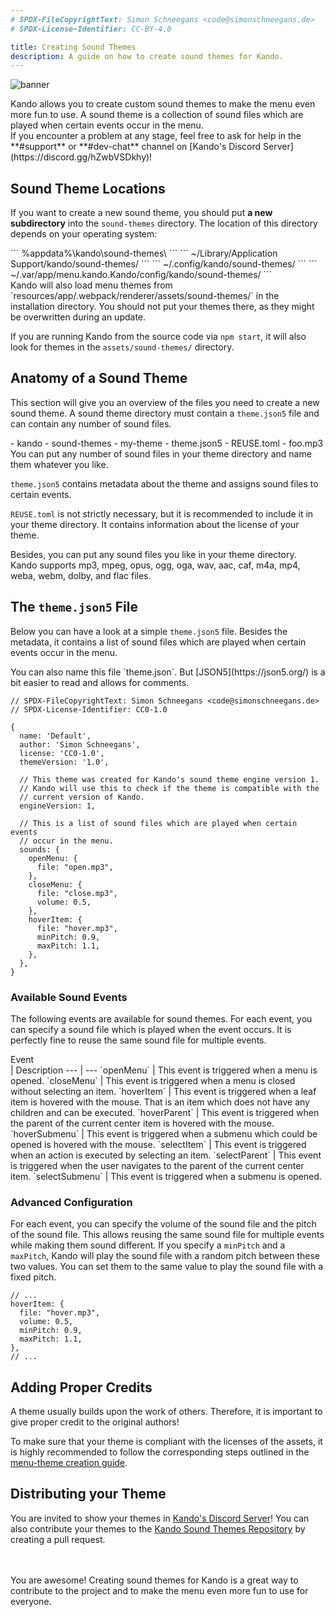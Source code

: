 ```yaml
---
# SPDX-FileCopyrightText: Simon Schneegans <code@simonschneegans.de>
# SPDX-License-Identifier: CC-BY-4.0

title: Creating Sound Themes
description: A guide on how to create sound themes for Kando.
---
```



![banner](../../assets/banner09.png)

<Intro>
Kando allows you to create custom sound themes to make the menu even more fun to use.
A sound theme is a collection of sound files which are played when certain events occur in the menu.
</Intro>

<Aside type="tip" title="Need Help?">
If you encounter a problem at any stage, feel free to ask for help in the **#support** or **#dev-chat** channel on [Kando's Discord Server](https://discord.gg/hZwbVSDkhy)!
</Aside>

## <Icon name="solar:folder-favourite-star-bold-duotone" class="inline-icon" /> Sound Theme Locations

If you want to create a new sound theme, you should put **a new subdirectory** into the `sound-themes` directory.
The location of this directory depends on your operating system:

<Tabs>
  <TabItem label="Windows" icon="seti:windows">
    ```
    %appdata%\kando\sound-themes\
    ```
  </TabItem>
  <TabItem label="macOS" icon="apple">
    ```
    ~/Library/Application Support/kando/sound-themes/
    ```
  </TabItem>
  <TabItem label="Linux" icon="linux">
    ```
    ~/.config/kando/sound-themes/
    ```
  </TabItem>
  <TabItem label="Flatpak" icon="linux">
    ```
    ~/.var/app/menu.kando.Kando/config/kando/sound-themes/
    ```
  </TabItem>
</Tabs>

<Aside type="danger">
Kando will also load menu themes from `resources/app/.webpack/renderer/assets/sound-themes/` in the installation directory. You should not put your themes there, as they might be overwritten during an update.
</Aside>

If you are running Kando from the source code via `npm start`, it will also look for themes in the `assets/sound-themes/` directory.


## <Icon name="solar:dna-bold-duotone" class="inline-icon" /> Anatomy of a Sound Theme

This section will give you an overview of the files you need to create a new sound theme.
A sound theme directory must contain a `theme.json5` file and can contain any number of sound files.

<FileTree>
- kando
  - sound-themes
    - my-theme
      - theme.json5
      - REUSE.toml
      - foo.mp3 You can put any number of sound files in your theme directory and name them whatever you like.
</FileTree>

`theme.json5` contains metadata about the theme and assigns sound files to certain events.

`REUSE.toml` is not strictly necessary, but it is recommended to include it in your theme directory. It contains information about the license of your theme.

Besides, you can put any sound files you like in your theme directory.
Kando supports mp3, mpeg, opus, ogg, oga, wav, aac, caf, m4a, mp4, weba, webm, dolby, and flac files.

## <Icon name="solar:layers-bold-duotone" class="inline-icon" /> The `theme.json5` File

Below you can have a look at a simple `theme.json5` file.
Besides the metadata, it contains a list of sound files which are played when certain events occur in the menu.

<Aside type="tip">
You can also name this file `theme.json`. But [JSON5](https://json5.org/) is a bit easier to read and allows for comments.
</Aside>

```json5 title="theme.json5"
// SPDX-FileCopyrightText: Simon Schneegans <code@simonschneegans.de>
// SPDX-License-Identifier: CC0-1.0

{
  name: 'Default',
  author: 'Simon Schneegans',
  license: 'CC0-1.0',
  themeVersion: '1.0',

  // This theme was created for Kando's sound theme engine version 1.
  // Kando will use this to check if the theme is compatible with the
  // current version of Kando.
  engineVersion: 1,

  // This is a list of sound files which are played when certain events
  // occur in the menu.
  sounds: {
    openMenu: {
      file: "open.mp3",
    },
    closeMenu: {
      file: "close.mp3",
      volume: 0.5,
    },
    hoverItem: {
      file: "hover.mp3",
      minPitch: 0.9,
      maxPitch: 1.1,
    },
  },
}
```

### Available Sound Events

The following events are available for sound themes.
For each event, you can specify a sound file which is played when the event occurs.
It is perfectly fine to reuse the same sound file for multiple events.

<div style="width:120px">Event</div>  | Description
--- | ---
`openMenu` | This event is triggered when a menu is opened.
`closeMenu` | This event is triggered when a menu is closed without selecting an item.
`hoverItem` | This event is triggered when a leaf item is hovered with the mouse. That is an item which does not have any children and can be executed.
`hoverParent` | This event is triggered when the parent of the current center item is hovered with the mouse.
`hoverSubmenu` | This event is triggered when a submenu which could be opened is hovered with the mouse.
`selectItem` | This event is triggered when an action is executed by selecting an item.
`selectParent` | This event is triggered when the user navigates to the parent of the current center item.
`selectSubmenu` | This event is triggered when a submenu is opened.

### Advanced Configuration

For each event, you can specify the volume of the sound file and the pitch of the sound file.
This allows reusing the same sound file for multiple events while making them sound different.
If you specify a `minPitch` and a `maxPitch`, Kando will play the sound file with a random pitch between these two values.
You can set them to the same value to play the sound file with a fixed pitch.

```json5 title="theme.json5" {4-6}
// ...
hoverItem: {
  file: "hover.mp3",
  volume: 0.5,
  minPitch: 0.9,
  maxPitch: 1.1,
},
// ...
```

## <Icon name="solar:copyright-bold-duotone" class="inline-icon" /> Adding Proper Credits

A theme usually builds upon the work of others.
Therefore, it is important to give proper credit to the original authors!

To make sure that your theme is compliant with the licenses of the assets, it is highly recommended to follow the corresponding steps outlined in the [menu-theme creation guide](/create-menu-themes#-adding-proper-credits).

## <Icon name="solar:cloud-upload-bold-duotone" class="inline-icon" /> Distributing your Theme

You are invited to show your themes in [Kando's Discord Server](https://discord.gg/hZwbVSDkhy)!
You can also contribute your themes to the [Kando Sound Themes Repository](https://github.com/kando-menu/sound-themes) by creating a pull request.

<br />
<br />

<CustomAside type="thanks" title="Thank you!">
You are awesome!
Creating sound themes for Kando is a great way to contribute to the project and to make the menu even more fun to use for everyone.
</CustomAside>
